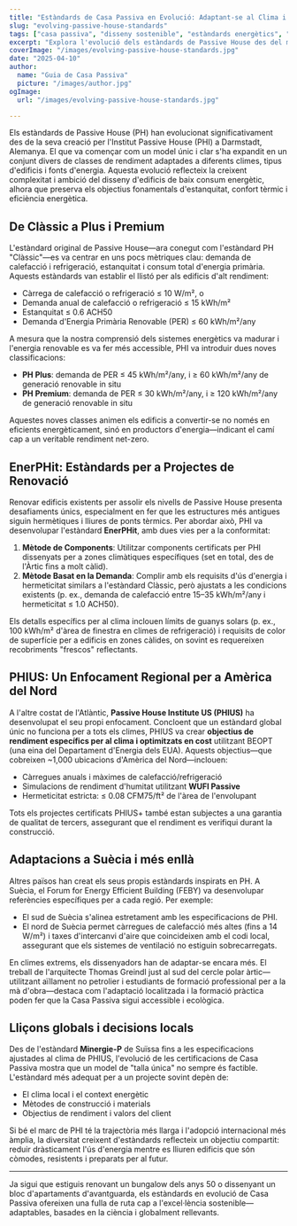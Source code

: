 ```yaml
---
title: "Estàndards de Casa Passiva en Evolució: Adaptant-se al Clima i al Context"
slug: "evolving-passive-house-standards"
tags: ["casa passiva", "disseny sostenible", "estàndards energètics", "rehabilitacions"]
excerpt: "Explora l'evolució dels estàndards de Passive House des del model original 'Clàssic' fins a certificacions específiques per al clima com PHIUS i EnerPHit, que reflecteixen una necessitat creixent de flexibilitat i aplicabilitat global."
coverImage: "/images/evolving-passive-house-standards.jpg"
date: "2025-04-10"
author:
  name: "Guia de Casa Passiva"
  picture: "/images/author.jpg"
ogImage:
  url: "/images/evolving-passive-house-standards.jpg"

---
```

Els estàndards de Passive House (PH) han evolucionat significativament des de la seva creació per l'Institut Passive House (PHI) a Darmstadt, Alemanya. El que va començar com un model únic i clar s'ha expandit en un conjunt divers de classes de rendiment adaptades a diferents climes, tipus d'edificis i fonts d'energia. Aquesta evolució reflecteix la creixent complexitat i ambició del disseny d'edificis de baix consum energètic, alhora que preserva els objectius fonamentals d'estanquitat, confort tèrmic i eficiència energètica.

## De Clàssic a Plus i Premium

L'estàndard original de Passive House—ara conegut com l'estàndard PH "Clàssic"—es va centrar en uns pocs mètriques clau: demanda de calefacció i refrigeració, estanquitat i consum total d'energia primària. Aquests estàndards van establir el llistó per als edificis d'alt rendiment:

- Càrrega de calefacció o refrigeració ≤ 10 W/m², o
- Demanda anual de calefacció o refrigeració ≤ 15 kWh/m²
- Estanquitat ≤ 0.6 ACH50
- Demanda d'Energia Primària Renovable (PER) ≤ 60 kWh/m²/any

A mesura que la nostra comprensió dels sistemes energètics va madurar i l'energia renovable es va fer més accessible, PHI va introduir dues noves classificacions:

- **PH Plus**: demanda de PER ≤ 45 kWh/m²/any, i ≥ 60 kWh/m²/any de generació renovable in situ
- **PH Premium**: demanda de PER ≤ 30 kWh/m²/any, i ≥ 120 kWh/m²/any de generació renovable in situ

Aquestes noves classes animen els edificis a convertir-se no només en eficients energèticament, sinó en productors d'energia—indicant el camí cap a un veritable rendiment net-zero.
## EnerPHit: Estàndards per a Projectes de Renovació

Renovar edificis existents per assolir els nivells de Passive House presenta desafiaments únics, especialment en fer que les estructures més antigues siguin hermètiques i lliures de ponts tèrmics. Per abordar això, PHI va desenvolupar l'estàndard **EnerPHit**, amb dues vies per a la conformitat:

1. **Mètode de Components**: Utilitzar components certificats per PHI dissenyats per a zones climàtiques específiques (set en total, des de l'Àrtic fins a molt càlid).
2. **Mètode Basat en la Demanda**: Complir amb els requisits d'ús d'energia i hermeticitat similars a l'estàndard Clàssic, però ajustats a les condicions existents (p. ex., demanda de calefacció entre 15–35 kWh/m²/any i hermeticitat ≤ 1.0 ACH50).

Els detalls específics per al clima inclouen límits de guanys solars (p. ex., 100 kWh/m² d'àrea de finestra en climes de refrigeració) i requisits de color de superfície per a edificis en zones càlides, on sovint es requereixen recobriments "frescos" reflectants.

## PHIUS: Un Enfocament Regional per a Amèrica del Nord

A l'altre costat de l'Atlàntic, **Passive House Institute US (PHIUS)** ha desenvolupat el seu propi enfocament. Concloent que un estàndard global únic no funciona per a tots els climes, PHIUS va crear **objectius de rendiment específics per al clima i optimitzats en cost** utilitzant BEOPT (una eina del Departament d'Energia dels EUA). Aquests objectius—que cobreixen ~1,000 ubicacions d'Amèrica del Nord—inclouen:

- Càrregues anuals i màximes de calefacció/refrigeració
- Simulacions de rendiment d'humitat utilitzant **WUFI Passive**
- Hermeticitat estricta: ≤ 0.08 CFM75/ft² de l'àrea de l'envolupant

Tots els projectes certificats PHIUS+ també estan subjectes a una garantia de qualitat de tercers, assegurant que el rendiment es verifiqui durant la construcció.
## Adaptacions a Suècia i més enllà

Altres països han creat els seus propis estàndards inspirats en PH. A Suècia, el Forum for Energy Efficient Building (FEBY) va desenvolupar referències específiques per a cada regió. Per exemple:

- El sud de Suècia s'alinea estretament amb les especificacions de PHI.
- El nord de Suècia permet càrregues de calefacció més altes (fins a 14 W/m²) i taxes d'intercanvi d'aire que coincideixen amb el codi local, assegurant que els sistemes de ventilació no estiguin sobrecarregats.

En climes extrems, els dissenyadors han de adaptar-se encara més. El treball de l'arquitecte Thomas Greindl just al sud del cercle polar àrtic—utilitzant aïllament no petrolier i estudiants de formació professional per a la mà d'obra—destaca com l'adaptació localitzada i la formació pràctica poden fer que la Casa Passiva sigui accessible i ecològica.

## Lliçons globals i decisions locals

Des de l'estàndard **Minergie-P** de Suïssa fins a les especificacions ajustades al clima de PHIUS, l'evolució de les certificacions de Casa Passiva mostra que un model de "talla única" no sempre és factible. L'estàndard més adequat per a un projecte sovint depèn de:

- El clima local i el context energètic
- Mètodes de construcció i materials
- Objectius de rendiment i valors del client

Si bé el marc de PHI té la trajectòria més llarga i l'adopció internacional més àmplia, la diversitat creixent d'estàndards reflecteix un objectiu compartit: reduir dràsticament l'ús d'energia mentre es lliuren edificis que són còmodes, resistents i preparats per al futur.

---

Ja sigui que estiguis renovant un bungalow dels anys 50 o dissenyant un bloc d'apartaments d'avantguarda, els estàndards en evolució de Casa Passiva ofereixen una fulla de ruta cap a l'excel·lència sostenible—adaptables, basades en la ciència i globalment rellevants.
